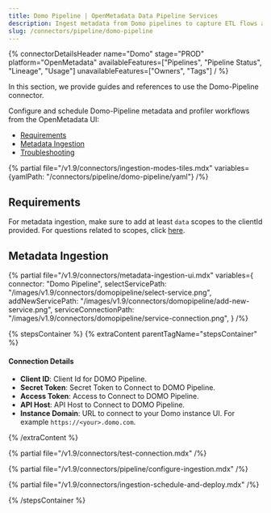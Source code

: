 ```yaml
---
title: Domo Pipeline | OpenMetadata Data Pipeline Services
description: Ingest metadata from Domo pipelines to capture ETL flows and integrate with governance and reporting tools.
slug: /connectors/pipeline/domo-pipeline
---
```


{% connectorDetailsHeader
name="Domo"
stage="PROD"
platform="OpenMetadata"
availableFeatures=["Pipelines", "Pipeline Status", "Lineage", "Usage"]
unavailableFeatures=["Owners", "Tags"]
/ %}

In this section, we provide guides and references to use the Domo-Pipeline connector.

Configure and schedule Domo-Pipeline metadata and profiler workflows from the OpenMetadata UI:

- [Requirements](#requirements)
- [Metadata Ingestion](#metadata-ingestion)
- [Troubleshooting](/connectors/pipeline/domo-pipeline/troubleshooting)

{% partial file="/v1.9/connectors/ingestion-modes-tiles.mdx" variables={yamlPath: "/connectors/pipeline/domo-pipeline/yaml"} /%}

## Requirements

For metadata ingestion, make sure to add at least `data` scopes to the clientId provided.
For questions related to scopes, click [here](https://developer.domo.com/portal/1845fc11bbe5d-api-authentication).

## Metadata Ingestion

{% partial 
  file="/v1.9/connectors/metadata-ingestion-ui.mdx" 
  variables={
    connector: "Domo Pipeline", 
    selectServicePath: "/images/v1.9/connectors/domopipeline/select-service.png",
    addNewServicePath: "/images/v1.9/connectors/domopipeline/add-new-service.png",
    serviceConnectionPath: "/images/v1.9/connectors/domopipeline/service-connection.png",
} 
/%}

{% stepsContainer %}
{% extraContent parentTagName="stepsContainer" %}

#### Connection Details

- **Client ID**: Client Id for DOMO Pipeline.
- **Secret Token**: Secret Token to Connect to DOMO Pipeline.
- **Access Token**: Access to Connect to DOMO Pipeline.
- **API Host**: API Host to Connect to DOMO Pipeline.
- **Instance Domain**: URL to connect to your Domo instance UI. For example `https://<your>.domo.com`.

{% /extraContent %}

{% partial file="/v1.9/connectors/test-connection.mdx" /%}

{% partial file="/v1.9/connectors/pipeline/configure-ingestion.mdx" /%}

{% partial file="/v1.9/connectors/ingestion-schedule-and-deploy.mdx" /%}

{% /stepsContainer %}
